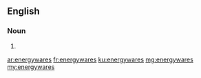 ==English==

===Noun===
{{head|en|noun plural form}}

# {{plural of|energyware|lang=en}}

[[ar:energywares]]
[[fr:energywares]]
[[ku:energywares]]
[[mg:energywares]]
[[my:energywares]]